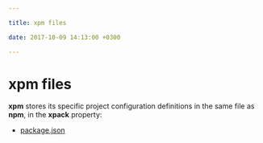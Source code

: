 ```yaml
---

title: xpm files

date: 2017-10-09 14:13:00 +0300

---
```


# xpm files

**xpm** stores its specific project configuration definitions
in the same file as **npm**, in the **xpack** property:

- [package.json](/docs/user/files/package.json/)
